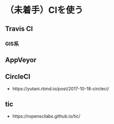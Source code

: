 # （未着手）CIを使う

## Travis CI

### GIS系

## AppVeyor

## CircleCI

* https://yutani.rbind.io/post/2017-10-18-circleci/

## tic

* https://ropenscilabs.github.io/tic/
